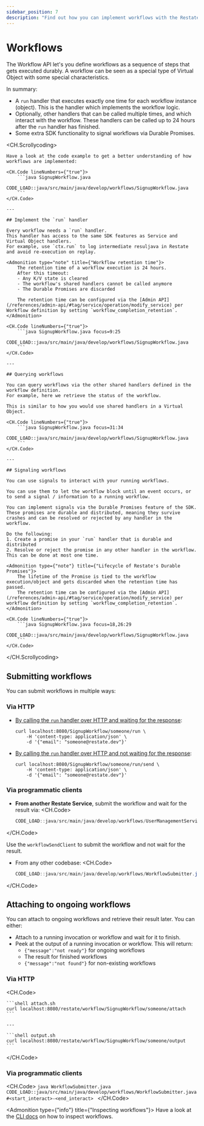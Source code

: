 ```yaml
---
sidebar_position: 7
description: "Find out how you can implement workflows with the Restate SDK."
---
```



# Workflows

The Workflow API let's you define workflows as a sequence of steps that gets executed durably.
A workflow can be seen as a special type of Virtual Object with some special characteristics.

In summary:

- A `run` handler that executes exactly one time for each workflow instance (object).
This is the handler which implements the workflow logic.
- Optionally, other handlers that can be called multiple times, and which interact with the workflow.
These handlers can be called up to 24 hours after the `run` handler has finished.
- Some extra SDK functionality to signal workflows via Durable Promises.

<CH.Scrollycoding>

    Have a look at the code example to get a better understanding of how workflows are implemented:

    <CH.Code lineNumbers={"true"}>
        ```java SignupWorkflow.java
        CODE_LOAD::java/src/main/java/develop/workflows/SignupWorkflow.java
        ```
    </CH.Code>

    ---

    ## Implement the `run` handler

    Every workflow needs a `run` handler.
    This handler has access to the same SDK features as Service and Virtual Object handlers.
    For example, use `ctx.run` to log intermediate resuljava in Restate and avoid re-execution on replay.

    <Admonition type="note" title={"Workflow retention time"}>
        The retention time of a workflow execution is 24 hours.
        After this timeout:
        - Any K/V state is cleared
        - The workflow's shared handlers cannot be called anymore
        - The Durable Promises are discarded

        The retention time can be configured via the [Admin API](/references/admin-api/#tag/service/operation/modify_service) per Workflow definition by setting `workflow_completion_retention`.
    </Admonition>

    <CH.Code lineNumbers={"true"}>
        ```java SignupWorkflow.java focus=9:25
        CODE_LOAD::java/src/main/java/develop/workflows/SignupWorkflow.java
        ```
    </CH.Code>

    ---

    ## Querying workflows

    You can query workflows via the other shared handlers defined in the workflow definition.
    For example, here we retrieve the status of the workflow.

    This is similar to how you would use shared handlers in a Virtual Object.

    <CH.Code lineNumbers={"true"}>
        ```java SignupWorkflow.java focus=31:34
        CODE_LOAD::java/src/main/java/develop/workflows/SignupWorkflow.java
        ```
    </CH.Code>

    ---

    ## Signaling workflows

    You can use signals to interact with your running workflows.

    You can use them to let the workflow block until an event occurs, or to send a signal / information to a running workflow.

    You can implement signals via the Durable Promises feature of the SDK.
    These promises are durable and distributed, meaning they survive crashes and can be resolved or rejected by any handler in the workflow.

    Do the following:
    1. Create a promise in your `run` handler that is durable and distributed
    2. Resolve or reject the promise in any other handler in the workflow. This can be done at most one time.

    <Admonition type={"note"} title={"Lifecycle of Restate's Durable Promises"}>
        The lifetime of the Promise is tied to the workflow execution/object and gets discarded when the retention time has passed.
        The retention time can be configured via the [Admin API](/references/admin-api/#tag/service/operation/modify_service) per workflow definition by setting `workflow_completion_retention`.
    </Admonition>

    <CH.Code lineNumbers={"true"}>
        ```java SignupWorkflow.java focus=18,26:29
        CODE_LOAD::java/src/main/java/develop/workflows/SignupWorkflow.java
        ```
    </CH.Code>

</CH.Scrollycoding>

## Submitting workflows

You can submit workflows in multiple ways:

### Via HTTP

- [By calling the `run` handler over HTTP and waiting for the response](/invoke/http#invoke-workflows):
  ```shell
  curl localhost:8080/SignupWorkflow/someone/run \
      -H 'content-type: application/json' \
      -d '{"email": "someone@restate.dev"}'
    ```

- [By calling the `run` handler over HTTP and not waiting for the response](/invoke/http#sending-a-message-over-http):
  ```shell
  curl localhost:8080/SignupWorkflow/someone/run/send \
      -H 'content-type: application/json' \
      -d '{"email": "someone@restate.dev"}'
    ```

### Via programmatic clients

- **From another Restate Service**, submit the workflow and wait for the result via:
<CH.Code>
    ```java UserManagementService.java
    CODE_LOAD::java/src/main/java/develop/workflows/UserManagementService.java
    ```
</CH.Code>

Use the `workflowSendClient` to submit the workflow and not wait for the result.

- From any other codebase:
<CH.Code>
    ```java WorkflowSubmitter.java
    CODE_LOAD::java/src/main/java/develop/workflows/WorkflowSubmitter.java#<start_submit>-<end_submit>
    ```
</CH.Code>

## Attaching to ongoing workflows

You can attach to ongoing workflows and retrieve their result later. You can either:
- Attach to a running invocation or workflow and wait for it to finish.
- Peek at the output of a running invocation or workflow. This will return:
  - `{"message":"not ready"}` for ongoing workflows
  - The result for finished workflows
  - `{"message":"not found"}` for non-existing workflows

### Via HTTP

<CH.Code>

    ```shell attach.sh
    curl localhost:8080/restate/workflow/SignupWorkflow/someone/attach
    ```

    ---

    ```shell output.sh
    curl localhost:8080/restate/workflow/SignupWorkflow/someone/output
    ```

</CH.Code>

### Via programmatic clients


<CH.Code>
    ```java WorkflowSubmitter.java
    CODE_LOAD::java/src/main/java/develop/workflows/WorkflowSubmitter.java#<start_interact>-<end_interact>
    ```
</CH.Code>


<Admonition type={"info"} title={"Inspecting workflows"}>
    Have a look at the [CLI docs](/operate/introspection) on how to inspect workflows.
</Admonition>



